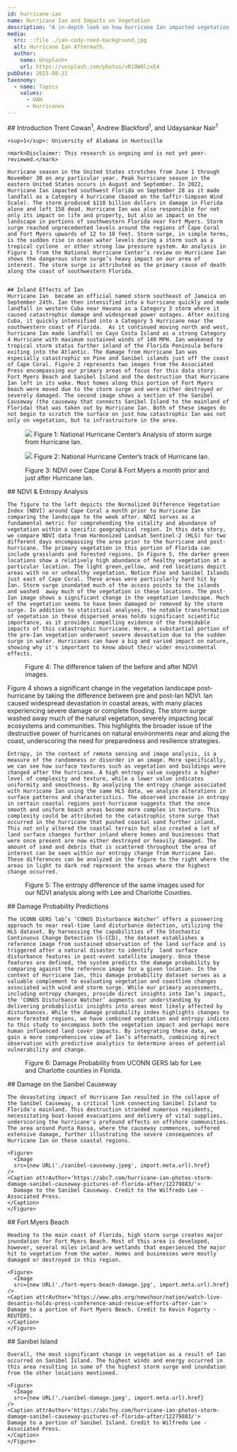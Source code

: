 ---
id: hurricane-ian
name: Hurricane Ian and Impacts on Vegetation
description: "A in-depth look on how hurricane Ian impacted vegetation on Sanibel Island near Fort Myers."
media:
  src: ::file ./ian-cody-reed-background.jpg
  alt: Hurricane Ian Aftermath.
  author: 
    name: Unsplash+
    url: https://unsplash.com/photos/vR1OW8lzxE4
pubDate: 2023-08-21
taxonomy:
  - name: Topics
    values:
      - UAH
      - Hurricanes
---

<Block>
  <Prose>
    ## Introduction
    Trent Cowan<sup>1</sup>, Andrew Blackford<sup>1</sup>, and Udaysankar Nair<sup>1</sup>

    <sup>1</sup>: University of Alabama in Huntsville

    <mark>Disclaimer: This research is ongoing and is not yet peer-reviewed.</mark>

    Hurricane season in the United States stretches from June 1 through November 30 on any particular year. Peak hurricane season in the eastern United States occurs in August and September. In 2022, Hurricane Ian impacted southwest Florida on September 28 as it made landfall as a Category 4 hurricane (based on the Saffir-Simpson Wind Scale). The storm produced $110 billion dollars in damage in Florida alone and left 158 dead. Hurricane Ian was also responsible for not only its impact on life and property, but also an impact on the landscape in portions of southwestern Florida near Fort Myers. Storm surge reached unprecedented levels around the regions of Cape Coral and Fort Myers upwards of 12 to 18 feet. Storm surge, in simple terms, is the sudden rise in ocean water levels during a storm such as a tropical cyclone  or other strong low pressure system. An analysis in Figure 1 from the National Hurricane Center’s review on Hurricane Ian shows the dangerous storm surge’s heavy impact on our area of interest. The storm surge is attributed as the primary cause of death along the coast of southwestern Florida.


    ## Inland Effects of Ian
    Hurricane Ian  became an official named storm southeast of Jamaica on September 24th. Ian then intensified into a hurricane quickly and made landfall in western Cuba near Havana as a Category 3 storm where it caused catastrophic damage and widespread power outages. After exiting  Cuba, it quickly intensified into a Category 5 Hurricane near the southwestern coast of Florida.  As it continued moving north and west, hurricane Ian made landfall on Cayo Costa Island as a strong Category 4 Hurricane with maximum sustained winds of 149 MPH. Ian weakened to tropical storm status further inland of the Florida Peninsula before exiting into the Atlantic. The damage from Hurricane Ian was especially catastrophic on Pine and Sanibel islands just off the coast of Cape Coral. Figure 2 represents two images from the Associated Press encompassing our primary areas of focus for this data story: Fort Myers Beach and Sanibel Island and the destruction that Hurricane Ian left in its wake. Most homes along this portion of Fort Myers beach were moved due to the storm surge and were either destroyed or severely damaged. The second image shows a section of the Sanibel Causeway (the causeway that connects Sanibel Island to the mainland of Florida) that was taken out by Hurricane Ian. Both of these images do not begin to scratch the surface on just how catastrophic Ian was not only on vegetation, but to infrastructure in the area.  
  </Prose>
  <Figure>
      <Image
      src={new URL('./storm_surge.jpg', import.meta.url).href}
    />
    <Caption attrAuthor='National Hurricane Center' attrUrl='https://www.nhc.noaa.gov/data/tcr/AL092022_Ian.pdf'>
      Figure 1: National Hurricane Center’s Analysis of storm surge from Hurricane Ian. 
    </Caption>
  </Figure>
  <Figure>
      <Image
      src={new URL('./ian-track.PNG', import.meta.url).href}
    />
    <Caption attrAuthor='National Hurricane Center' attrUrl='https://www.nhc.noaa.gov/data/tcr/AL092022_Ian.pdf'>
      Figure 2: National Hurricane Center’s track of Hurricane Ian. 
    </Caption>
  </Figure>
</Block>

<Block>
  <Figure>
    <Map
      datasetId='hls-ndvi-ian'
      layerId='hls-ndvi'
      dateTime='2022-09-05'
      zoom={10}
      center={[-82.1476,26.5101]}
      compareDateTime='2022-09-30'
    />
    <Caption
      attrAuthor='Harmonized Landsat and Sentinel-2'
      attrUrl='https://hls.gsfc.nasa.gov/'
    >
   Figure 3: NDVI over Cape Coral & Fort Myers a month prior and just after Hurricane Ian.
    </Caption>
  </Figure>
  <Prose>
    ## NDVI & Entropy Analysis

    The figure to the left depicts the Normalized Difference Vegetation Index (NDVI) around Cape Coral a month prior to Hurricane Ian comparing the landscape to the week after. NDVI serves as a fundamental metric for comprehending the vitality and abundance of vegetation within a specific geographical region. In this data story, we compare NDVI data from Harmonized Landsat Sentinel-2 (HLS) for two different days encompassing the area prior to the hurricane and post-hurricane. The primary vegetation in this portion of Florida can include grasslands and forested regions. In Figure 5, the darker green locations show a relatively high abundance of healthy vegetation at a particular location. The light green,yellow, and red locations depict areas with no or unhealthy vegetation. Notice Pine and Sanibel Islands just east of Cape Coral. These areas were particularly hard hit by Ian. Storm surge inundated much of the access points to the islands and washed  away much of the vegetation in these locations. The post-Ian image shows a significant change in the vegetation landscape. Much of the vegetation seems to have been damaged or removed by the storm surge. In addition to statistical analyses, the notable transformation of vegetation in these dispersed areas holds significant scientific importance, as it provides compelling evidence of the formidable impacts of this catastrophic hurricane. Here, a substantial portion of the pre-Ian vegetation underwent severe devastation due to the sudden surge in water. Hurricanes can have a big and varied impact on nature, showing why it's important to know about their wider environmental effects.

  </Prose>
</Block>

<Block>
  <Figure>
    <Map
      datasetId='hls-ndvi-ian'
      layerId='ndvi_difference'
      dateTime='2022-09-30'
      zoom={10}
      center={[-82.1476,26.5101]}
    />
    <Caption
      attrAuthor='Harmonized Landsat and Sentinel-2'
      attrUrl='https://hls.gsfc.nasa.gov/'
    >
    Figure 4: The difference taken of the before and after NDVI images.
    </Caption>
  </Figure>
  <Prose>
    Figure 4 shows a significant change in the vegetation landscape post-hurricane by taking the difference between pre and post-Ian NDVI. Ian caused widespread devastation in coastal areas, with many places experiencing severe damage or complete flooding. The storm surge washed away much of the natural vegetation, severely impacting local ecosystems and communities. This highlights the broader issue of the destructive power of hurricanes on natural environments near and along the coast, underscoring the need for preparedness and resilience strategies.
  </Prose>
</Block>

<Block>
  <Prose>

    Entropy, in the context of remote sensing and image analysis, is a measure of the randomness or disorder in an image. More specifically, we can see how surface textures such as vegetation and buildings were changed after the hurricane. A high entropy value suggests a higher level of complexity and texture, while a lower value indicates uniformity and smoothness. By analyzing the entropy change associated with Hurricane Ian using the same HLS data, we analyze alterations in surface patterns and characteristics. The observed increase in entropy in certain coastal regions post-hurricane suggests that the once smooth and uniform beach areas become more complex in texture. This complexity could be attributed to the catastrophic storm surge that occurred in the hurricane that pushed coastal sand further inland. This not only altered the coastal terrain but also created a lot of land surface changes further inland where homes and businesses that were once present are now either destroyed or heavily damaged. The amount of sand and debris that is scattered throughout the area of interest can be seen within our entropy change from Hurricane Ian. These differences can be analyzed in the figure to the right where the areas in light to dark red represent the areas where the highest change occurred.

  </Prose>
  <Figure>
    <Map
      datasetId='hls-entropy-difference'
      layerId='hls-entropy-difference'
      dateTime='2022-09-30'
      zoom={11}
      center={[-82.0976,26.5101]}
    />
    <Caption
      attrAuthor='Harmonized Landsat and Sentinel-2'
      attrUrl='https://hls.gsfc.nasa.gov/'
    >
    Figure 5: The entropy difference of the same images used for our NDVI analysis along with Lee and Charlotte Counties. 
    </Caption>
  </Figure>
</Block>

<Block>
  <Prose>
    ## Damage Probability Predictions

    The UCONN GERS lab’s ‘CONUS Disturbance Watcher’ offers a pioneering approach to near real-time land disturbance detection, utilizing the HLS dataset. By harnessing the capabilities of the Stochastic Continuous Change Detection (S-CCD), the dataset establishes a reference image from sustained observation of the land surface and is triggered after a natural disaster to identify  land surface disturbance features in post-event satellite imagery. Once these features are defined, the system predicts the damage probability by comparing against the reference image for a given location. In the context of Hurricane Ian, this damage probability dataset serves as a valuable complement to evaluating vegetation and coastline changes associated with wind and storm surge. While our primary assessments, including entropy changes, provide direct insights into Ian’s impact, the ‘CONUS Disturbance Watcher’ augments our understanding by delivering probabilistic insights into areas most likely affected by disturbances. While the damage probability index highlights changes to more forested regions, we have combined vegetation and entropy indices to this study to encompass both the vegetation impact and perhaps more human influenced land cover impacts. By integrating these data, we gain a more comprehensive view of Ian’s aftermath, combining direct observation with predictive analytics to determine areas of potential vulnerability and change. 

  </Prose>
</Block>

<Block>
  <Figure>
    <Map
      datasetId='damage_probability_2022-10-03'
      layerId='damage_probability_2022-10-03'
      dateTime='2022-10-03'
      zoom={11}
      center={[-82.12000,26.55185]}
    />
    <Caption
      attrAuthor='NASA'
      attrUrl='https://nasa.gov/'
    >
    Figure 6: Damage Probability from UCONN GERS lab for Lee and Charlotte counties in Florida.  
    </Caption>
  </Figure>
</Block>

<ScrollytellingBlock>
  <Chapter
    center={[-82.03655, 26.45382]}
    zoom={14}
      datasetId='hls-ndvi-ian'
      layerId='ndvi_difference'
    datetime='2022-09-30'
  >
    ## Damage on the Sanibel Causeway

    The devastating impact of Hurricane Ian resulted in the collapse of the Sanibel Causeway, a critical link connecting Sanibel Island to Florida's mainland. This destruction stranded numerous residents, necessitating boat-based evacuations and delivery of vital supplies, underscoring the hurricane's profound effects on offshore communities. The area around Punta Rassa, where the causeway commences, suffered extensive damage, further illustrating the severe consequences of Hurricane Ian on these coastal regions.

    <Figure>
      <Image
      src={new URL('./sanibel-causeway.jpeg', import.meta.url).href}
    />
    <Caption attrAuthor='https://abc7.com/hurricane-ian-photos-storm-damage-sanibel-causeway-pictures-of-florida-after/12279883/'>
      Damage to the Sanibel Causeway. Credit to the Wilfredo Lee - Associated Press.
    </Caption>
    </Figure>
  </Chapter>
  <Chapter
    center={[-81.95095, 26.45126]}
    zoom={14}
      datasetId='hls-ndvi-ian'
      layerId='ndvi_difference'
    datetime='2022-09-30'
  >
    ## Fort Myers Beach

    Heading to the main coast of Florida, high storm surge creates major inundation for Fort Myers Beach. Most of this area is developed, however, several miles inland are wetlands that experienced the major hit to vegetation from the water. Homes and businesses were mostly damaged or destroyed in this region. 

    <Figure>
      <Image
      src={new URL('./fort-myers-beach-damage.jpg', import.meta.url).href}
    />
    <Caption attrAuthor='https://www.pbs.org/newshour/nation/watch-live-desantis-holds-press-conference-amid-rescue-efforts-after-ian'>
    Damage to a portion of Fort Myers Beach. Credit to Kevin Fogarty - REUTERS. 
    </Caption>
    </Figure>
  </Chapter>
  <Chapter
    center={[-81.96935, 26.45934]}
    zoom={12}
      datasetId='hls-ndvi-ian'
      layerId='ndvi_difference'
    datetime='2022-09-30'
  >
    ## Sanibel Island

    Overall, the most significant change in vegetation as a result of Ian occurred on Sanibel Island. The highest winds and energy occurred in this area resulting in some of the highest storm surge and inundation from the other locations mentioned. 

    <Figure>
      <Image
      src={new URL('./sanibel-damage.jpeg', import.meta.url).href}
    />
    <Caption attrAuthor='https://abc7ny.com/hurricane-ian-photos-storm-damage-sanibel-causeway-pictures-of-florida-after/12279883/'>
    Damage to a portion of Sanibel Island. Credit to Wilfredo Lee - Associated Press. 
    </Caption>
    </Figure>
  </Chapter>
</ScrollytellingBlock>



